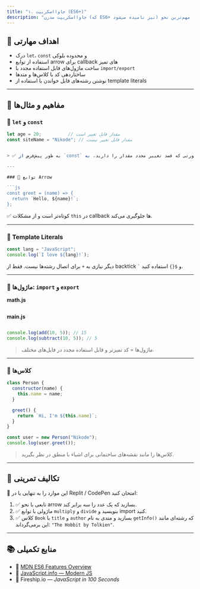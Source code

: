 ```yaml
---
title: "۱. جاوااسکریپت (ES6+)"
description: "جاوااسکریپت مدرن (که ES6+ نیز نامیده می‌شود) نوشتن، خواندن و نگهداری آن آسان‌تر است. این راهنما مهم‌ترین نحو (syntax)‌هایی را که در **React، Next.js** و هر پروژه واقعی استفاده خواهید کرد، پوشش می‌دهد."
---
```


## 🧠 اهداف مهارتی

- درک `let`، `const` و محدوده بلوکی
- استفاده از توابع arrow برای callback های تمیز
- ساخت ماژول‌های قابل استفاده مجدد با `import/export`
- ساختاردهی کد با کلاس‌ها و متدها
- نوشتن رشته‌های قابل خواندن با استفاده از template literals

---

## 🧩 مفاهیم و مثال‌ها

### 🔹 `let` و `const`

````js
let age = 20;          // مقدار قابل تغییر است
const siteName = "Nikode"; // مقدار قابل تغییر نیست


> ✅ به طور پیش‌فرض از `const` استفاده کنید. فقط در صورتی که قصد تغییر مجدد مقدار را دارید، به `let` تغییر دهید.

---

### 🔹 توابع Arrow

```js
const greet = (name) => {
  return `Hello, ${name}!`;
};
````

✅ کوتاه‌تر است و از مشکلات `this` در callback ها جلوگیری می‌کند.

---

### 🔹 Template Literals

```js
const lang = "JavaScript";
console.log(`I love ${lang}!`);
```

دیگر نیازی به `+` برای اتصال رشته‌ها نیست. فقط از backtick `` ` `` و `${}` استفاده کنید.

---

### 🔹 ماژول‌ها: `import` و `export`

**math.js**

```js
```

**main.js**

```js

console.log(add(10, 5)); // 15
console.log(subtract(10, 5)); // 5
```

> ماژول‌ها = کد تمیزتر و قابل استفاده مجدد در فایل‌های مختلف.

---

### 🔹 کلاس‌ها

```js
class Person {
  constructor(name) {
    this.name = name;
  }

  greet() {
    return `Hi, I'm ${this.name}`;
  }
}

const user = new Person("Nikode");
console.log(user.greet());
```

> کلاس‌ها را مانند نقشه‌های ساختمانی برای اشیاء با منطق در نظر بگیرید.

---

## 🧪 تکالیف تمرینی

🎯 این موارد را به تنهایی یا در Replit / CodePen امتحان کنید:

1. ✅ تابعی با نحو arrow بسازید که یک عدد را سه برابر کند.
2. ✅ ماژولی با توابع `multiply` و `divide` بنویسید و import کنید.
3. ✅ کلاس `Book` با `title` و `author` بسازید و متدی به نام `getInfo()` که رشته‌ای مانند این برمی‌گرداند: `"The Hobbit by Tolkien"`.

---

## 📚 منابع تکمیلی

- 🔗 [MDN ES6 Features Overview](https://developer.mozilla.org/en-US/docs/Web/JavaScript)
- 🔗 [JavaScript.info — Modern JS](https://javascript.info)
- 🎥 Fireship.io — _JavaScript in 100 Seconds_
